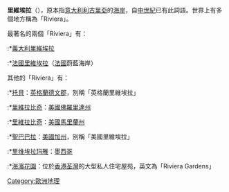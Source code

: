 {{NoteTA
| 1 = zh-cn:意属里维埃拉;zh-tw:義大利里維埃拉
| 2 = zh-cn:法属里维埃拉;zh-tw:法國里維埃拉
}}
'''里維埃拉'''（{{lang-it|Riviera}}），原本指[[意大利|意大利]][[利古里亞|利古里亞]]的[[海岸|海岸]]，自[[中世紀|中世紀]]已有此詞語。世界上有多個地方稱為「Riviera」。

最著名的兩個「Riviera」有：

:*[[利古里亚海岸|義大利里維埃拉]]
:*[[蔚藍海岸|法國里維埃拉]]（[[法國|法國]]蔚藍海岸）

其他的「Riviera」有：

:*[[托貝|托貝]]：[[英格蘭|英格蘭]][[德文郡|德文郡]]，別稱「英格蘭里維埃拉」
:*[[里維拉比奇_(佛羅里達州)|里維拉比奇]]：[[美國|美國]][[佛羅里達州|佛羅里達州]]
:*[[里維拉比奇_(馬里蘭州)|里維拉比奇]]：[[美國|美國]][[馬里蘭州|馬里蘭州]]
:*[[聖巴巴拉_(加利福尼亞州)|聖巴巴拉]]：[[美國|美國]][[加州|加州]]，別稱「美國里維埃拉」
:*[[里维埃拉玛雅|里维埃拉玛雅]]：[[墨西哥|墨西哥]]
:*[[海濱花園_(住宅)|海濱花園]]：位於[[香港|香港]][[荃灣|荃灣]]的大型私人住宅屋苑，英文為「Riviera Gardens」

{{消歧义|CAT=四字地名消歧义}}

[[Category:歐洲地理|Category:歐洲地理]]
